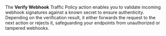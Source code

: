 The **Verify Webhook** Traffic Policy action enables you to validate incoming webhook signatures against a known secret to ensure authenticity. Depending on the verification result, it either forwards the request to the next action or rejects it, safeguarding your endpoints from unauthorized or tampered webhooks.
